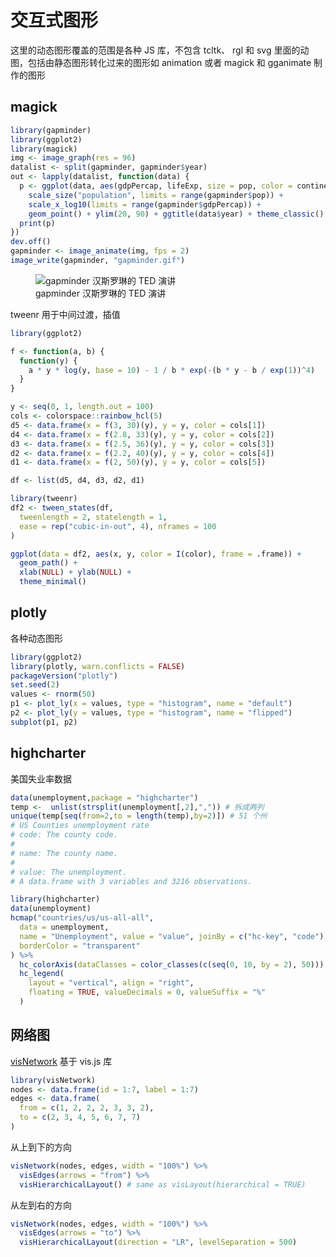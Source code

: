 # 交互式图形 {#interactive-graphics}

这里的动态图形覆盖的范围是各种 JS 库，不包含 tcltk、 rgl 和 svg 里面的动图，包括由静态图形转化过来的图形如 animation 或者 magick 和 gganimate 制作的图形 

## magick

```r
library(gapminder)
library(ggplot2)
library(magick)
img <- image_graph(res = 96)
datalist <- split(gapminder, gapminder$year)
out <- lapply(datalist, function(data) {
  p <- ggplot(data, aes(gdpPercap, lifeExp, size = pop, color = continent)) +
    scale_size("population", limits = range(gapminder$pop)) +
    scale_x_log10(limits = range(gapminder$gdpPercap)) +
    geom_point() + ylim(20, 90) + ggtitle(data$year) + theme_classic()
  print(p)
})
dev.off()
gapminder <- image_animate(img, fps = 2)
image_write(gapminder, "gapminder.gif")
```

![gapminder 汉斯罗琳的 TED 演讲](figures/gapminder.gif)

tweenr 用于中间过渡，插值

```r
library(ggplot2)

f <- function(a, b) {
  function(y) {
    a * y * log(y, base = 10) - 1 / b * exp(-(b * y - b / exp(1))^4)
  }
}

y <- seq(0, 1, length.out = 100)
cols <- colorspace::rainbow_hcl(5)
d5 <- data.frame(x = f(3, 30)(y), y = y, color = cols[1])
d4 <- data.frame(x = f(2.8, 33)(y), y = y, color = cols[2])
d3 <- data.frame(x = f(2.5, 36)(y), y = y, color = cols[3])
d2 <- data.frame(x = f(2.2, 40)(y), y = y, color = cols[4])
d1 <- data.frame(x = f(2, 50)(y), y = y, color = cols[5])

df <- list(d5, d4, d3, d2, d1)

library(tweenr)
df2 <- tween_states(df,
  tweenlength = 2, statelength = 1,
  ease = rep("cubic-in-out", 4), nframes = 100
)

ggplot(data = df2, aes(x, y, color = I(color), frame = .frame)) +
  geom_path() +
  xlab(NULL) + ylab(NULL) + 
  theme_minimal()
```

## plotly

各种动态图形

```r
library(ggplot2)
library(plotly, warn.conflicts = FALSE)
packageVersion("plotly")
set.seed(2)
values <- rnorm(50)
p1 <- plot_ly(x = values, type = "histogram", name = "default")
p2 <- plot_ly(y = values, type = "histogram", name = "flipped")
subplot(p1, p2)
```

## highcharter 

美国失业率数据

```r
data(unemployment,package = "highcharter")
temp <-  unlist(strsplit(unemployment[,2],",")) # 拆成两列
unique(temp[seq(from=2,to = length(temp),by=2)]) # 51 个州
# US Counties unemployment rate
# code: The county code.
# 
# name: The county name.
# 
# value: The unemployment.
# A data.frame with 3 variables and 3216 observations.
```

```r
library(highcharter)
data(unemployment)
hcmap("countries/us/us-all-all",
  data = unemployment,
  name = "Unemployment", value = "value", joinBy = c("hc-key", "code"),
  borderColor = "transparent"
) %>%
  hc_colorAxis(dataClasses = color_classes(c(seq(0, 10, by = 2), 50))) %>%
  hc_legend(
    layout = "vertical", align = "right",
    floating = TRUE, valueDecimals = 0, valueSuffix = "%"
  )
```


## 网络图 {#network}

[visNetwork](https://github.com/datastorm-open/visNetwork) 基于 vis.js 库

```r
library(visNetwork)
nodes <- data.frame(id = 1:7, label = 1:7)
edges <- data.frame(
  from = c(1, 2, 2, 2, 3, 3, 2),
  to = c(2, 3, 4, 5, 6, 7, 7)
)
```

从上到下的方向

```r
visNetwork(nodes, edges, width = "100%") %>%
  visEdges(arrows = "from") %>%
  visHierarchicalLayout() # same as visLayout(hierarchical = TRUE)
```

从左到右的方向

```r
visNetwork(nodes, edges, width = "100%") %>%
  visEdges(arrows = "to") %>%
  visHierarchicalLayout(direction = "LR", levelSeparation = 500)
```

